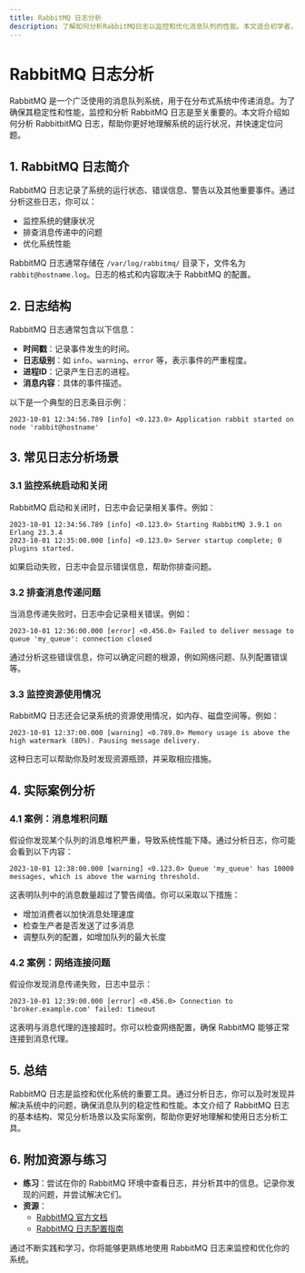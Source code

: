 ```yaml
---
title: RabbitMQ 日志分析
description: 了解如何分析RabbitMQ日志以监控和优化消息队列的性能。本文适合初学者，涵盖日志结构、常见问题排查以及实际案例分析。
---
```


# RabbitMQ 日志分析

RabbitMQ 是一个广泛使用的消息队列系统，用于在分布式系统中传递消息。为了确保其稳定性和性能，监控和分析 RabbitMQ 日志是至关重要的。本文将介绍如何分析 RabbitbitMQ 日志，帮助你更好地理解系统的运行状况，并快速定位问题。

## 1. RabbitMQ 日志简介

RabbitMQ 日志记录了系统的运行状态、错误信息、警告以及其他重要事件。通过分析这些日志，你可以：

- 监控系统的健康状况
- 排查消息传递中的问题
- 优化系统性能

RabbitMQ 日志通常存储在 `/var/log/rabbitmq/` 目录下，文件名为 `rabbit@hostname.log`。日志的格式和内容取决于 RabbitMQ 的配置。

## 2. 日志结构

RabbitMQ 日志通常包含以下信息：

- **时间戳**：记录事件发生的时间。
- **日志级别**：如 `info`、`warning`、`error` 等，表示事件的严重程度。
- **进程ID**：记录产生日志的进程。
- **消息内容**：具体的事件描述。

以下是一个典型的日志条目示例：

```plaintext
2023-10-01 12:34:56.789 [info] <0.123.0> Application rabbit started on node 'rabbit@hostname'
```

## 3. 常见日志分析场景

### 3.1 监控系统启动和关闭

RabbitMQ 启动和关闭时，日志中会记录相关事件。例如：

```plaintext
2023-10-01 12:34:56.789 [info] <0.123.0> Starting RabbitMQ 3.9.1 on Erlang 23.3.4
2023-10-01 12:35:00.000 [info] <0.123.0> Server startup complete; 0 plugins started.
```

如果启动失败，日志中会显示错误信息，帮助你排查问题。

### 3.2 排查消息传递问题

当消息传递失败时，日志中会记录相关错误。例如：

```plaintext
2023-10-01 12:36:00.000 [error] <0.456.0> Failed to deliver message to queue 'my_queue': connection closed
```

通过分析这些错误信息，你可以确定问题的根源，例如网络问题、队列配置错误等。

### 3.3 监控资源使用情况

RabbitMQ 日志还会记录系统的资源使用情况，如内存、磁盘空间等。例如：

```plaintext
2023-10-01 12:37:00.000 [warning] <0.789.0> Memory usage is above the high watermark (80%). Pausing message delivery.
```

这种日志可以帮助你及时发现资源瓶颈，并采取相应措施。

## 4. 实际案例分析

### 4.1 案例：消息堆积问题

假设你发现某个队列的消息堆积严重，导致系统性能下降。通过分析日志，你可能会看到以下内容：

```plaintext
2023-10-01 12:38:00.000 [warning] <0.123.0> Queue 'my_queue' has 10000 messages, which is above the warning threshold.
```

这表明队列中的消息数量超过了警告阈值。你可以采取以下措施：

- 增加消费者以加快消息处理速度
- 检查生产者是否发送了过多消息
- 调整队列的配置，如增加队列的最大长度

### 4.2 案例：网络连接问题

假设你发现消息传递失败，日志中显示：

```plaintext
2023-10-01 12:39:00.000 [error] <0.456.0> Connection to 'broker.example.com' failed: timeout
```

这表明与消息代理的连接超时。你可以检查网络配置，确保 RabbitMQ 能够正常连接到消息代理。

## 5. 总结

RabbitMQ 日志是监控和优化系统的重要工具。通过分析日志，你可以及时发现并解决系统中的问题，确保消息队列的稳定性和性能。本文介绍了 RabbitMQ 日志的基本结构、常见分析场景以及实际案例，帮助你更好地理解和使用日志分析工具。

## 6. 附加资源与练习

- **练习**：尝试在你的 RabbitMQ 环境中查看日志，并分析其中的信息。记录你发现的问题，并尝试解决它们。
- **资源**：
  - [RabbitMQ 官方文档](https://www.rabbitmq.com/documentation.html)
  - [RabbitMQ 日志配置指南](https://www.rabbitmq.com/logging.html)

通过不断实践和学习，你将能够更熟练地使用 RabbitMQ 日志来监控和优化你的系统。